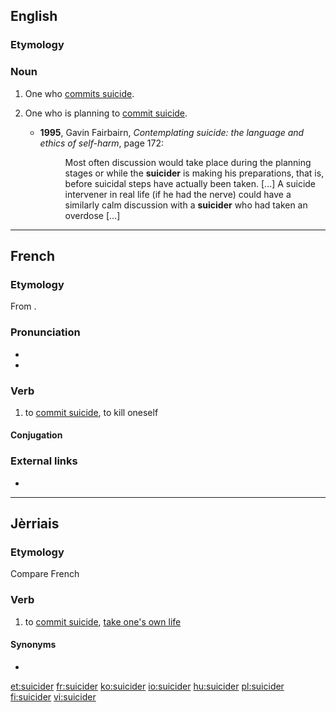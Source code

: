 ==English==

===Etymology===
{{suffix|suicide|er|lang=en}}

===Noun===
{{en-noun}}

# {{context|nonstandard|lang=en}} One who [[commit suicide|commits suicide]].
# {{context|medicine|social work|lang=en}} One who is planning to [[commit suicide]].
#* '''1995''', Gavin Fairbairn, ''Contemplating suicide: the language and ethics of self-harm'', page 172:
#*: Most often discussion would take place during the planning stages or while the '''suicider''' is making his preparations, that is, before suicidal steps have actually been taken. [...] A suicide intervener in real life (if he had the nerve) could have a similarly calm discussion with a '''suicider''' who had taken an overdose [...]

----

==French==
===Etymology===
From {{suffix|suicide|er|lang=fr}}.

===Pronunciation===
* {{audio|Fr-suicider.ogg|Audio|lang=fr}}
*{{IPA|/sɥi.si.de/|lang=fr}}

===Verb===
{{fr-verb|type=pronominal}}

# {{context|pronominal|lang=fr}} to [[commit suicide]], to kill oneself

====Conjugation====
{{fr-conj-er-refl-cons|suicid}}

===External links===
* {{R:TLFi}}

----

==Jèrriais==

===Etymology===
{{rfe|lang=roa-jer}}
Compare French {{term|suicider|se suicider|lang=fr}}

===Verb===
{{roa-jer-verb}}

# {{context|reflexive|sé suicider|lang=roa-jer}} to [[commit suicide]], [[take one's own life]]

====Synonyms====
* {{l|roa-jer|mêfaithe|s'mêfaithe}}

[[et:suicider]]
[[fr:suicider]]
[[ko:suicider]]
[[io:suicider]]
[[hu:suicider]]
[[pl:suicider]]
[[fi:suicider]]
[[vi:suicider]]